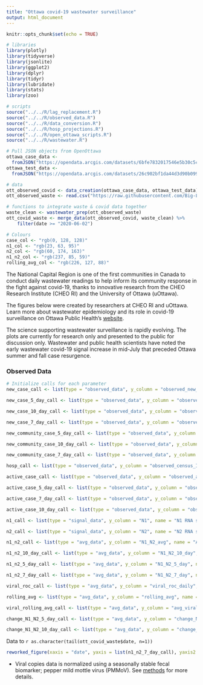 ```yaml
---
title: "Ottawa covid-19 wastewater surveillance"
output: html_document
---
```


```r
knitr::opts_chunk$set(echo = TRUE)
```

```r
# libraries
library(plotly)
library(tidyverse)
library(jsonlite)
library(ggplot2)
library(dplyr)
library(tidyr)
library(lubridate)
library(stats)
library(zoo)

# scripts
source("../../R/lag_replacement.R")
source("../../R/observed_data.R")
source("../../R/data_conversion.R")
source("../../R/hosp_projections.R")
source("../../R/open_ottawa_scripts.R")
source("../../R/wastewater.R")

# Pull JSON objects from OpenOttawa
ottawa_case_data <-
  fromJSON("https://opendata.arcgis.com/datasets/6bfe7832017546e5b30c5cc6a201091b_0/FeatureServer/0/query?where=1%3D1&outFields=_Date,Cumulative_Cases_by_Episode_Date,Cumulative_Active_Cases_by_Episode_Date,Daily_Cases_by_Reported_Date,7-day_Average_of_Newly_Reported_cases_by_Reported_Date,Daily_Cases_by_Episode_Date,Daily_Cases_Linked_to_a_Community_Outbreak_by_Episode_Date,Daily_Cases_Linked_to_an_Institutional_Outbreak_by_Episode_Date,Daily_Cases_Not_Linked_to_an_Outbreak_ie_Sporadic_Cases_by_Episode_Date,Cases_Newly_Admitted_to_Hospital,Cases_Currently_in_Hospital,Cases_Currently_in_ICU,Cumulative_Deaths_by_Date_of_Death&outSR=4326&f=json")
ottawa_test_data <-
  fromJSON("https://opendata.arcgis.com/datasets/26c902bf1da44d3d90b099392b544b81_0/FeatureServer/0/query?where=1%3D1&outFields=_Date,Number_of_Tests,Daily_%_Positivity&outSR=4326&f=json")

# data
ott_observed_covid <- data_creation(ottawa_case_data, ottawa_test_data)[["data"]]
ott_observed_waste <- read.csv("https://raw.githubusercontent.com/Big-Life-Lab/covid-19-wastewater/main/data/wastewater_virus.csv")

# functions to integrate waste & covid data together
waste_clean <- wastewater_prep(ott_observed_waste)
ott_covid_waste <- merge_data(ott_observed_covid, waste_clean) %>%
    filter(date >= "2020-06-02")

# Colours
case_col <- "rgb(0, 128, 128)"
n1_col <- "rgb(23, 63, 95)"
n2_col <- "rgb(60, 174, 163)"
n1_n2_col <- "rgb(237, 85, 59)"
rolling_avg_col <- "rgb(226, 127, 88)"
```
The National Capital Region is one of the first communities in Canada to conduct daily wastewater readings to help inform its community response in the fight against covid-19, thanks to innovative research from the CHEO Research Institute (CHEO RI) and the University of Ottawa (uOttawa). 

The figures below were created by researchers at CHEO RI and uOttawa. Learn more about wastewater epidemiology and its role in covid-19 surveillance on Ottawa Public Health's [website](https://www.ottawapublichealth.ca/en/reports-research-and-statistics/statistics-on-coronavirus-19-covid-19-in-ottawa.aspx). 

The science supporting wastewater surveillance is rapidly evolving. The plots are currently for research only and presented to the public for discussion only. Wastewater and public health scientists have noted the early wastewater covid-19 signal increase in mid-July that preceded Ottawa summer and fall case resurgence.

### Observed Data
```r
# Initialize calls for each parameter
new_case_call <- list(type = "observed_data", y_column = "observed_new_cases", name = "Daily reported new cases", color = case_col)

new_case_5_day_call <- list(type = "observed_data", y_column = "observed_new_cases_5_day", name = "5 day mean in \nreported new cases", color = case_col, opacity = 0.15)

new_case_10_day_call <- list(type = "observed_data", y_column = "observed_new_cases_10_day", name = "10 day mean in \nreported new cases", color = case_col, opacity = 0.15)

new_case_7_day_call <- list(type = "observed_data", y_column = "observed_new_cases_7_day", name = "7 day mean in \nreported new cases", color = case_col, opacity = 0.15)

new_community_case_5_day_call <- list(type = "observed_data", y_column = "observed_new_community_cases_5_day", name = "5 day mean \nin reported new community cases", color = case_col, opacity = 0.15)

new_community_case_10_day_call <- list(type = "observed_data", y_column = "observed_new_community_cases_7_day", name = "10 day mean \nin reported new community cases", color = case_col, opacity = 0.15)

new_community_case_7_day_call <- list(type = "observed_data", y_column = "observed_new_community_cases_10_day", name = "7 day mean \nin reported new community cases", color = case_col, opacity = 0.15)

hosp_call <- list(type = "observed_data", y_column = "observed_census_ICU_p_acute_care", name = "Hospital census", color = case_col)

active_case_call <- list(type = "observed_data", y_column = "observed_active_cases", name = "Active cases", color = case_col)

active_case_5_day_call <- list(type = "observed_data", y_column = "observed_active_cases_5_day", name = "5 day mean \nin active cases", color = case_col, opacity = 0.15)

active_case_7_day_call <- list(type = "observed_data", y_column = "observed_active_cases_7_day", name = "7 day mean \nin active cases", color = case_col, opacity = 0.15)

active_case_10_day_call <- list(type = "observed_data", y_column = "observed_active_cases_10_day", name = "10 day mean \nin active cases", color = case_col, opacity = 0.15)

n1_call <- list(type = "signal_data", y_column = "N1", name = "N1 RNA signal", color = n1_col, yaxis = "y2") 

n2_call <- list(type = "signal_data", y_column = "N2", name = "N2 RNA signal", color = n2_col, yaxis = "y2")

n1_n2_call <- list(type = "avg_data", y_column = "N1_N2_avg", name = "Avg. viral signal", color = n1_n2_col, yaxis = "y2", opacity = 0.15)

n1_n2_10_day_call <- list(type = "avg_data", y_column = "N1_N2_10_day", name = "10-day mean viral signal", color = rolling_avg_col, yaxis = "y2")

n1_n2_5_day_call <- list(type = "avg_data", y_column = "N1_N2_5_day", name = "5-day mean viral signal", color = rolling_avg_col, yaxis = "y2")

n1_n2_7_day_call <- list(type = "avg_data", y_column = "N1_N2_7_day", name = "7-day mean viral signal", color = rolling_avg_col, yaxis = "y2")

viral_roc_call <- list(type = "avg_data", y_column = "viral_roc_daily", name = "Daily rate of change in viral signal", color = rolling_avg_col, yaxis = "y2")

rolling_avg <- list(type = "avg_data", y_column = "rolling_avg", name = "Daily rate of change in viral signal", color = rolling_avg_col, yaxis = "y2")

viral_rolling_avg_call <- list(type = "avg_data", y_column = "avg_viral_roc_5_day", name = "5-day rolling avg. daily \nchange in viral signal", color = rolling_avg_col, yaxis = "y2")

change_N1_N2_5_day_call <- list(type = "avg_data", y_column = "change_N1_N2_5_day", name = "Percent change in rolling avg \nover 5 days", color = rolling_avg_col, yaxis = "y2")

change_N1_N2_10_day_call <- list(type = "avg_data", y_column = "change_N1_N2_5_day", name = "Percent change in rolling avg \nover 10 days", color = rolling_avg_col, yaxis = "y2")
```

Data to `r as.character(tail(ott_covid_waste$date, n=1))`

```r
reworked_figure(xaxis = "date", yaxis = list(n1_n2_7_day_call), yaxis2 = list(new_case_7_day_call), titles = c(y = "Normalized viral copies*", y2 = "# of reported new cases", x = "Date", title = "Average COVID-19 viral signal \nin wastewater with respect to new cases"), data = ott_covid_waste)
```
* Viral copies data is normalized using a seasonally stable fecal biomarker; pepper mild mottle virus (PMMoV). See [methods](#/model) for more details.